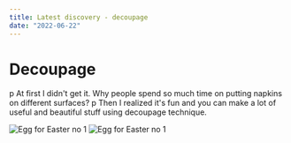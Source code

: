 ```yaml
---
title: Latest discovery - decoupage
date: "2022-06-22"
---
```


# Decoupage

p At first I didn't get it. Why people spend so much time on putting napkins on different surfaces?
p Then I realized it's fun and you can make a lot of useful and beautiful stuff using decoupage technique.

![Egg for Easter no 1](../src/images/decoupage_1.jpg)
![Egg for Easter no 1](../src/images/decoupage_2.jpg)